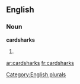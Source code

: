 
==English==

===Noun===
'''cardsharks'''

# {{plural of|[[cardshark]]}}

[[Category:English plurals]]

[[ar:cardsharks]]
[[fr:cardsharks]]